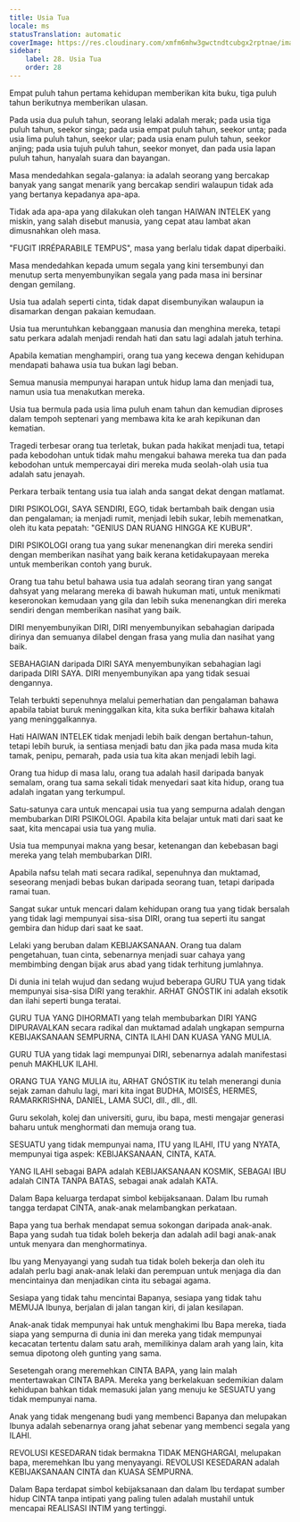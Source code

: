 ```yaml
---
title: Usia Tua
locale: ms
statusTranslation: automatic
coverImage: https://res.cloudinary.com/xmfm6mhw3gwctndtcubgx2rptnae/image/upload/v1740337243/small_cover_educacion_fundamental_a051170f1c.webp
sidebar:
    label: 28. Usia Tua
    order: 28
---
```

Empat puluh tahun pertama kehidupan memberikan kita buku, tiga puluh tahun berikutnya memberikan ulasan.

Pada usia dua puluh tahun, seorang lelaki adalah merak; pada usia tiga puluh tahun, seekor singa; pada usia empat puluh tahun, seekor unta; pada usia lima puluh tahun, seekor ular; pada usia enam puluh tahun, seekor anjing; pada usia tujuh puluh tahun, seekor monyet, dan pada usia lapan puluh tahun, hanyalah suara dan bayangan.

Masa mendedahkan segala-galanya: ia adalah seorang yang bercakap banyak yang sangat menarik yang bercakap sendiri walaupun tidak ada yang bertanya kepadanya apa-apa.

Tidak ada apa-apa yang dilakukan oleh tangan HAIWAN INTELEK yang miskin, yang salah disebut manusia, yang cepat atau lambat akan dimusnahkan oleh masa.

"FUGIT IRRÉPARABILE TEMPUS", masa yang berlalu tidak dapat diperbaiki.

Masa mendedahkan kepada umum segala yang kini tersembunyi dan menutup serta menyembunyikan segala yang pada masa ini bersinar dengan gemilang.

Usia tua adalah seperti cinta, tidak dapat disembunyikan walaupun ia disamarkan dengan pakaian kemudaan.

Usia tua meruntuhkan kebanggaan manusia dan menghina mereka, tetapi satu perkara adalah menjadi rendah hati dan satu lagi adalah jatuh terhina.

Apabila kematian menghampiri, orang tua yang kecewa dengan kehidupan mendapati bahawa usia tua bukan lagi beban.

Semua manusia mempunyai harapan untuk hidup lama dan menjadi tua, namun usia tua menakutkan mereka.

Usia tua bermula pada usia lima puluh enam tahun dan kemudian diproses dalam tempoh septenari yang membawa kita ke arah kepikunan dan kematian.

Tragedi terbesar orang tua terletak, bukan pada hakikat menjadi tua, tetapi pada kebodohan untuk tidak mahu mengakui bahawa mereka tua dan pada kebodohan untuk mempercayai diri mereka muda seolah-olah usia tua adalah satu jenayah.

Perkara terbaik tentang usia tua ialah anda sangat dekat dengan matlamat.

DIRI PSIKOLOGI, SAYA SENDIRI, EGO, tidak bertambah baik dengan usia dan pengalaman; ia menjadi rumit, menjadi lebih sukar, lebih memenatkan, oleh itu kata pepatah: "GENIUS DAN RUANG HINGGA KE KUBUR".

DIRI PSIKOLOGI orang tua yang sukar menenangkan diri mereka sendiri dengan memberikan nasihat yang baik kerana ketidakupayaan mereka untuk memberikan contoh yang buruk.

Orang tua tahu betul bahawa usia tua adalah seorang tiran yang sangat dahsyat yang melarang mereka di bawah hukuman mati, untuk menikmati keseronokan kemudaan yang gila dan lebih suka menenangkan diri mereka sendiri dengan memberikan nasihat yang baik.

DIRI menyembunyikan DIRI, DIRI menyembunyikan sebahagian daripada dirinya dan semuanya dilabel dengan frasa yang mulia dan nasihat yang baik.

SEBAHAGIAN daripada DIRI SAYA menyembunyikan sebahagian lagi daripada DIRI SAYA. DIRI menyembunyikan apa yang tidak sesuai dengannya.

Telah terbukti sepenuhnya melalui pemerhatian dan pengalaman bahawa apabila tabiat buruk meninggalkan kita, kita suka berfikir bahawa kitalah yang meninggalkannya.

Hati HAIWAN INTELEK tidak menjadi lebih baik dengan bertahun-tahun, tetapi lebih buruk, ia sentiasa menjadi batu dan jika pada masa muda kita tamak, penipu, pemarah, pada usia tua kita akan menjadi lebih lagi.

Orang tua hidup di masa lalu, orang tua adalah hasil daripada banyak semalam, orang tua sama sekali tidak menyedari saat kita hidup, orang tua adalah ingatan yang terkumpul.

Satu-satunya cara untuk mencapai usia tua yang sempurna adalah dengan membubarkan DIRI PSIKOLOGI. Apabila kita belajar untuk mati dari saat ke saat, kita mencapai usia tua yang mulia.

Usia tua mempunyai makna yang besar, ketenangan dan kebebasan bagi mereka yang telah membubarkan DIRI.

Apabila nafsu telah mati secara radikal, sepenuhnya dan muktamad, seseorang menjadi bebas bukan daripada seorang tuan, tetapi daripada ramai tuan.

Sangat sukar untuk mencari dalam kehidupan orang tua yang tidak bersalah yang tidak lagi mempunyai sisa-sisa DIRI, orang tua seperti itu sangat gembira dan hidup dari saat ke saat.

Lelaki yang beruban dalam KEBIJAKSANAAN. Orang tua dalam pengetahuan, tuan cinta, sebenarnya menjadi suar cahaya yang membimbing dengan bijak arus abad yang tidak terhitung jumlahnya.

Di dunia ini telah wujud dan sedang wujud beberapa GURU TUA yang tidak mempunyai sisa-sisa DIRI yang terakhir. ARHAT GNÓSTIK ini adalah eksotik dan ilahi seperti bunga teratai.

GURU TUA YANG DIHORMATI yang telah membubarkan DIRI YANG DIPURAVALKAN secara radikal dan muktamad adalah ungkapan sempurna KEBIJAKSANAAN SEMPURNA, CINTA ILAHI DAN KUASA YANG MULIA.

GURU TUA yang tidak lagi mempunyai DIRI, sebenarnya adalah manifestasi penuh MAKHLUK ILAHI.

ORANG TUA YANG MULIA itu, ARHAT GNÓSTIK itu telah menerangi dunia sejak zaman dahulu lagi, mari kita ingat BUDHA, MOISÉS, HERMES, RAMARKRISHNA, DANIEL, LAMA SUCI, dll., dll., dll.

Guru sekolah, kolej dan universiti, guru, ibu bapa, mesti mengajar generasi baharu untuk menghormati dan memuja orang tua.

SESUATU yang tidak mempunyai nama, ITU yang ILAHI, ITU yang NYATA, mempunyai tiga aspek: KEBIJAKSANAAN, CINTA, KATA.

YANG ILAHI sebagai BAPA adalah KEBIJAKSANAAN KOSMIK, SEBAGAI IBU adalah CINTA TANPA BATAS, sebagai anak adalah KATA.

Dalam Bapa keluarga terdapat simbol kebijaksanaan. Dalam Ibu rumah tangga terdapat CINTA, anak-anak melambangkan perkataan.

Bapa yang tua berhak mendapat semua sokongan daripada anak-anak. Bapa yang sudah tua tidak boleh bekerja dan adalah adil bagi anak-anak untuk menyara dan menghormatinya.

Ibu yang Menyayangi yang sudah tua tidak boleh bekerja dan oleh itu adalah perlu bagi anak-anak lelaki dan perempuan untuk menjaga dia dan mencintainya dan menjadikan cinta itu sebagai agama.

Sesiapa yang tidak tahu mencintai Bapanya, sesiapa yang tidak tahu MEMUJA Ibunya, berjalan di jalan tangan kiri, di jalan kesilapan.

Anak-anak tidak mempunyai hak untuk menghakimi Ibu Bapa mereka, tiada siapa yang sempurna di dunia ini dan mereka yang tidak mempunyai kecacatan tertentu dalam satu arah, memilikinya dalam arah yang lain, kita semua dipotong oleh gunting yang sama.

Sesetengah orang meremehkan CINTA BAPA, yang lain malah mentertawakan CINTA BAPA. Mereka yang berkelakuan sedemikian dalam kehidupan bahkan tidak memasuki jalan yang menuju ke SESUATU yang tidak mempunyai nama.

Anak yang tidak mengenang budi yang membenci Bapanya dan melupakan Ibunya adalah sebenarnya orang jahat sebenar yang membenci segala yang ILAHI.

REVOLUSI KESEDARAN tidak bermakna TIDAK MENGHARGAI, melupakan bapa, meremehkan Ibu yang menyayangi. REVOLUSI KESEDARAN adalah KEBIJAKSANAAN CINTA dan KUASA SEMPURNA.

Dalam Bapa terdapat simbol kebijaksanaan dan dalam Ibu terdapat sumber hidup CINTA tanpa intipati yang paling tulen adalah mustahil untuk mencapai REALISASI INTIM yang tertinggi.

